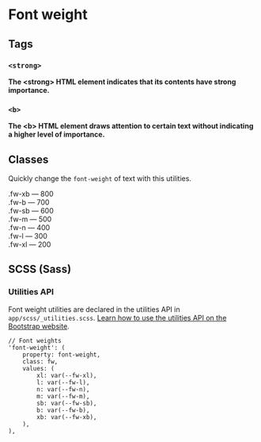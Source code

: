 
<Meta title='Utilities/Typography/Font weight' />


# Font weight

## Tags

### `<strong>`

<Canvas>
<strong>
	The &lt;strong&gt; HTML element indicates that its contents have strong importance.
</strong>
</Canvas>

### `<b>`

<Canvas>
<b>
	The &lt;b&gt; HTML element draws attention to certain text without indicating a higher level of importance.
</b>
</Canvas>

## Classes

Quickly change the `font-weight` of text with this utilities.

<Canvas>
<div>
	<div class="fw-xb">.fw-xb — 800</div>
	<div class="fw-b">.fw-b — 700</div>
	<div class="fw-sb">.fw-sb — 600</div>
	<div class="fw-m">.fw-m — 500</div>
	<div class="fw-n">.fw-n — 400</div>
	<div class="fw-l">.fw-l — 300</div>
	<div class="fw-xl">.fw-xl — 200</div>
</div>
</Canvas>

## SCSS (Sass)

### Utilities API

Font weight utilities are declared in the utilities API in `app/scss/_utilities.scss`.
[Learn how to use the utilities API on the Bootstrap website](https://getbootstrap.com/docs/5.1/utilities/api/#using-the-api).

```
// Font weights
'font-weight': (
	property: font-weight,
	class: fw,
	values: (
		xl: var(--fw-xl),
		l: var(--fw-l),
		n: var(--fw-n),
		m: var(--fw-m),
		sb: var(--fw-sb),
		b: var(--fw-b),
		xb: var(--fw-xb),
	),
),
```
